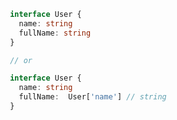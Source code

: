 ```typescript
 interface User {
   name: string
   fullName: string
 }

 // or

 interface User {
   name: string
   fullName:  User['name'] // string
 }
```